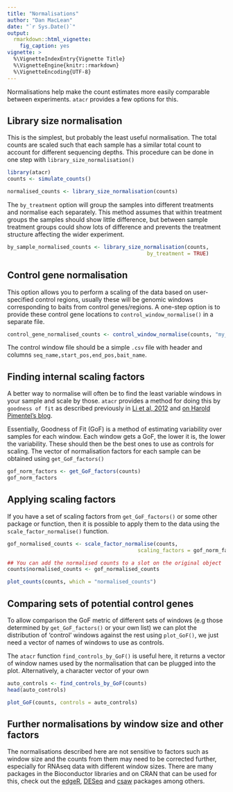 ```yaml
---
title: "Normalisations"
author: "Dan MacLean"
date: "`r Sys.Date()`"
output: 
  rmarkdown::html_vignette:
    fig_caption: yes
vignette: >
  %\VignetteIndexEntry{Vignette Title}
  %\VignetteEngine{knitr::rmarkdown}
  %\VignetteEncoding{UTF-8}
---
```


Normalisations help make the count estimates more easily comparable between experiments. `atacr` provides a few options for this.

## Library size normalisation

This is the simplest, but probably the least useful normalisation. The total counts are scaled such that each sample has a similar total count to account for different sequencing depths. This procedure can be done in one step with `library_size_normalisation()`

```r
library(atacr)
counts <- simulate_counts()
```

```r
normalised_counts <- library_size_normalisation(counts)
```

The `by_treatment` option will group the samples into different treatments and normalise each separately. This method assumes that within treatment groups the samples should show little difference, but between sample treatment groups could show lots of difference and prevents the treatment structure affecting the wider experiment. 

```r
by_sample_normalised_counts <- library_size_normalisation(counts, 
                                             by_treatment = TRUE)
```

## Control gene normalisation

This option allows you to perform a scaling of the data based on user-specified control regions, usually these will be genomic windows corresponding to baits from control genes/regions. A one-step option is to provide these control gene locations to `control_window_normalise()` in a separate file.

```r
control_gene_normalised_counts <- control_window_normalise(counts, "my_controls.csv")
```

The control window file should be a simple `.csv` file with header and columns `seq_name,start_pos,end_pos,bait_name`.


## Finding internal scaling factors

A better way to normalise will often be to find the least variable windows in your sample and scale by those. `atacr` provides a method for doing this by `goodness of fit` as described previously in [Li et al, 2012](https://academic.oup.com/biostatistics/article/13/3/523/248016/Normalization-testing-and-false-discovery-rate) and [on Harold Pimentel's blog](https://haroldpimentel.wordpress.com/2014/12/08/in-rna-seq-2-2-between-sample-normalization/).

Essentially, Goodness of Fit (GoF) is a method of estimating variability over samples for each window. Each window gets a GoF, the lower it is, the lower the variability. These should then be the best ones to use as controls for scaling. The vector of normalisation factors for each sample can be obtained using `get_GoF_factors()`

```r
gof_norm_factors <- get_GoF_factors(counts)
gof_norm_factors
```

## Applying scaling factors 

If you have a set of scaling factors from `get_GoF_factors()` or some other package or function, then it is possible to apply them to the data using the `scale_factor_normalise()` function.

```r
gof_normalised_counts <- scale_factor_normalise(counts, 
                                          scaling_factors = gof_norm_factors)

## You can add the normalised counts to a slot on the original object
counts$normalised_counts <- gof_normalised_counts

plot_counts(counts, which = "normalised_counts")
```

## Comparing sets of potential control genes

To allow comparison the GoF metric of different sets of windows (e.g those determined by `get_GoF_factors()` or your own list) we can plot the distribution of 'control' windows against the rest using `plot_GoF()`, we just need a vector of names of windows to use as controls.  

The `atacr` function `find_controls_by_GoF()` is useful here, it returns a vector of window names used by the normalisation that can be plugged into the plot. Alternatively, a character vector of your own  

```r
auto_controls <- find_controls_by_GoF(counts)
head(auto_controls)

plot_GoF(counts, controls = auto_controls)

```

## Further normalisations by window size and other factors

The normalisations described here are not sensitive to factors such as window size and the counts from them may need to be corrected further, especially for RNAseq data with different window sizes. There are many packages in the Bioconductor libraries and on CRAN that can be used for this, check out the [edgeR](http://bioconductor.org/packages/release/bioc/html/edgeR.html), [DESeq](https://bioconductor.org/packages/release/bioc/html/DESeq.html) and [csaw](https://bioconductor.org/packages/release/bioc/html/csaw.html) packages among others.





